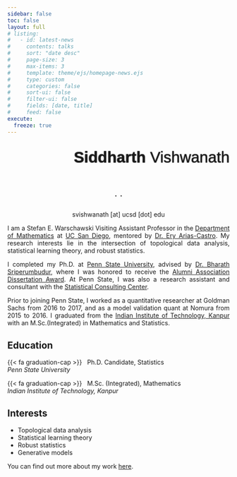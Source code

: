 ```yaml
---
sidebar: false
toc: false
layout: full
# listing:
#   - id: latest-news
#     contents: talks
#     sort: "date desc"
#     page-size: 3
#     max-items: 3
#     template: theme/ejs/homepage-news.ejs
#     type: custom
#     categories: false
#     sort-ui: false
#     filter-ui: false
#     fields: [date, title]
#     feed: false
execute:
  freeze: true
---
```


<!-- color: rgb(132, 45, 245); -->

::: {style="text-align: right;"}
## [[**Siddharth**]{style="font-weight: 500;"} Vishwanath]{style="font-size: 35px; text-shadow: 0 0 2px black; font-weight: 100; font-family: 'Saira Semi Condensed', sans-serif;"}
:::



:::: {.grid}

::: {.g-col-12 .g-col-md-5 style="text-align: left;"}

<div class="juxtapose" data-startingposition="45%" style="height: '330px'; width: 330px;">
<img src="images/profile5-2.jpg" data-label="" alt="">
<img src="images/profile5.jpg" data-label="" alt="">
</div>

::: {style="text-align: center; font-size: 1.5em; margin-top: 10px;"}
[<i class="fa-brands fa-linkedin"></i> ](https://linkedin.com/in/sidv23) ·
[<i class="fa-brands fa-github"></i> ](https://github.com/sidv23) ·
[<i class="ai ai-google-scholar-square"></i> ](https://scholar.google.com/citations?user=7TQaHEEAAAAJ&hl=en)
:::

::: {style="text-align: center; margin-top: 10px;"}
<i class="fa-solid fa-envelope"></i> svishwanath [at] ucsd [dot] edu
:::

:::

::: {.g-col-12 .g-col-md-1 style="text-align: left;"}
:::

<!-- text-align: justify; text-justify: inter-word; -->
::: {.g-col-12 .g-col-md-6 style="text-align: justify;"}

I am a Stefan E. Warschawski Visiting Assistant Professor in the [Department of Mathematics](https://www.math.ucsd.edu/) at [UC San Diego](https://www.ucsd.edu/), mentored by [Dr. Ery Arias-Castro](https://mathweb.ucsd.edu/~eariasca/). My research interests lie in the intersection of topological data analysis, statistical learning theory, and robust statistics. 

I completed my Ph.D. at [Penn State University](https://www.psu.edu/), advised by [Dr. Bharath Sriperumbudur](http://personal.psu.edu/bks18/), where I was honored to receive the [Alumni Association Dissertation Award](https://science.psu.edu/news/2023-alumni-association-dissertation-awards). At Penn State, I was also a research assistant and consultant with the [Statistical Consulting Center](https://scc.stat.psu.edu/).

Prior to joining Penn State, I worked as a quantitative researcher at Goldman Sachs from 2016 to 2017, and as a model validation quant at Nomura from 2015 to 2016. I graduated from the [Indian Institute of Technology, Kanpur](https://www.iitk.ac.in/) with an M.Sc.(Integrated) in Mathematics and Statistics.

:::

::::



:::: {.grid}

::: {.g-col-12 .g-col-md-7 style="text-align: left;"}
## Education

{{< fa graduation-cap >}} &nbsp; Ph.D. Candidate, Statistics<br> [_Penn State University_]{.dodgerblue}

{{< fa graduation-cap >}} &nbsp; M.Sc. (Integrated), Mathematics <br> [_Indian Institute of Technology, Kanpur_]{.dodgerblue}

:::

::: {.g-col-12 .g-col-md-5 style="text-align: left;"}
## Interests

* Topological data analysis
* Statistical learning theory
* Robust statistics
* Generative models

You can find out more about my work [here](research.qmd).

:::

::::

<!-- :::{.column-body-outset}

## Latest News

::: {#latest-news}
:::

{{< bi arrow-bar-right color="#047a06" >}} *[All Posts](blog.qmd)*
::: -->
